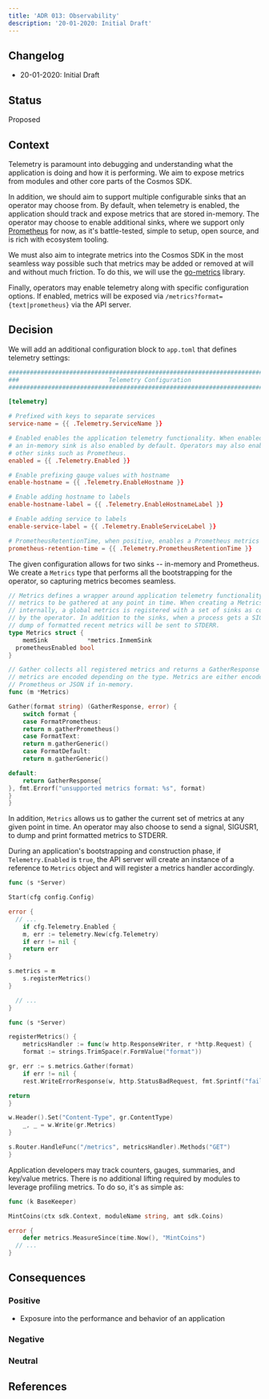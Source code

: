 ```yaml
---
title: 'ADR 013: Observability'
description: '20-01-2020: Initial Draft'
---
```


## Changelog

* 20-01-2020: Initial Draft

## Status

Proposed

## Context

Telemetry is paramount into debugging and understanding what the application is doing and how it is
performing. We aim to expose metrics from modules and other core parts of the Cosmos SDK.

In addition, we should aim to support multiple configurable sinks that an operator may choose from.
By default, when telemetry is enabled, the application should track and expose metrics that are
stored in-memory. The operator may choose to enable additional sinks, where we support only
[Prometheus](https://prometheus.io/) for now, as it's battle-tested, simple to setup, open source,
and is rich with ecosystem tooling.

We must also aim to integrate metrics into the Cosmos SDK in the most seamless way possible such that
metrics may be added or removed at will and without much friction. To do this, we will use the
[go-metrics](https://github.com/armon/go-metrics) library.

Finally, operators may enable telemetry along with specific configuration options. If enabled, metrics
will be exposed via `/metrics?format={text|prometheus}` via the API server.

## Decision

We will add an additional configuration block to `app.toml` that defines telemetry settings:

```toml expandable
###############################################################################
###                         Telemetry Configuration                         ###
###############################################################################

[telemetry]

# Prefixed with keys to separate services
service-name = {{ .Telemetry.ServiceName }}

# Enabled enables the application telemetry functionality. When enabled,
# an in-memory sink is also enabled by default. Operators may also enabled
# other sinks such as Prometheus.
enabled = {{ .Telemetry.Enabled }}

# Enable prefixing gauge values with hostname
enable-hostname = {{ .Telemetry.EnableHostname }}

# Enable adding hostname to labels
enable-hostname-label = {{ .Telemetry.EnableHostnameLabel }}

# Enable adding service to labels
enable-service-label = {{ .Telemetry.EnableServiceLabel }}

# PrometheusRetentionTime, when positive, enables a Prometheus metrics sink.
prometheus-retention-time = {{ .Telemetry.PrometheusRetentionTime }}
```

The given configuration allows for two sinks -- in-memory and Prometheus. We create a `Metrics`
type that performs all the bootstrapping for the operator, so capturing metrics becomes seamless.

```go expandable
// Metrics defines a wrapper around application telemetry functionality. It allows
// metrics to be gathered at any point in time. When creating a Metrics object,
// internally, a global metrics is registered with a set of sinks as configured
// by the operator. In addition to the sinks, when a process gets a SIGUSR1, a
// dump of formatted recent metrics will be sent to STDERR.
type Metrics struct {
    memSink           *metrics.InmemSink
  prometheusEnabled bool
}

// Gather collects all registered metrics and returns a GatherResponse where the
// metrics are encoded depending on the type. Metrics are either encoded via
// Prometheus or JSON if in-memory.
func (m *Metrics)

Gather(format string) (GatherResponse, error) {
    switch format {
    case FormatPrometheus:
    return m.gatherPrometheus()
    case FormatText:
    return m.gatherGeneric()
    case FormatDefault:
    return m.gatherGeneric()

default:
    return GatherResponse{
}, fmt.Errorf("unsupported metrics format: %s", format)
}
}
```

In addition, `Metrics` allows us to gather the current set of metrics at any given point in time. An
operator may also choose to send a signal, SIGUSR1, to dump and print formatted metrics to STDERR.

During an application's bootstrapping and construction phase, if `Telemetry.Enabled` is `true`, the
API server will create an instance of a reference to `Metrics` object and will register a metrics
handler accordingly.

```go expandable
func (s *Server)

Start(cfg config.Config)

error {
  // ...
    if cfg.Telemetry.Enabled {
    m, err := telemetry.New(cfg.Telemetry)
    if err != nil {
    return err
}

s.metrics = m
    s.registerMetrics()
}

  // ...
}

func (s *Server)

registerMetrics() {
    metricsHandler := func(w http.ResponseWriter, r *http.Request) {
    format := strings.TrimSpace(r.FormValue("format"))

gr, err := s.metrics.Gather(format)
    if err != nil {
    rest.WriteErrorResponse(w, http.StatusBadRequest, fmt.Sprintf("failed to gather metrics: %s", err))

return
}

w.Header().Set("Content-Type", gr.ContentType)
    _, _ = w.Write(gr.Metrics)
}

s.Router.HandleFunc("/metrics", metricsHandler).Methods("GET")
}
```

Application developers may track counters, gauges, summaries, and key/value metrics. There is no
additional lifting required by modules to leverage profiling metrics. To do so, it's as simple as:

```go
func (k BaseKeeper)

MintCoins(ctx sdk.Context, moduleName string, amt sdk.Coins)

error {
    defer metrics.MeasureSince(time.Now(), "MintCoins")
  // ...
}
```

## Consequences

### Positive

* Exposure into the performance and behavior of an application

### Negative

### Neutral

## References
